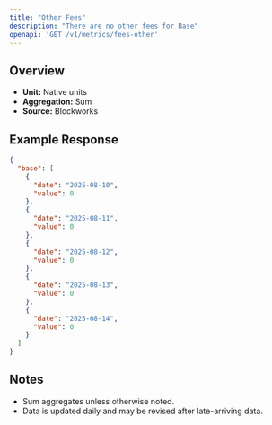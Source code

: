 ```yaml
---
title: "Other Fees"
description: "There are no other fees for Base"
openapi: 'GET /v1/metrics/fees-other'
---
```


## Overview

- **Unit:** Native units
- **Aggregation:** Sum
- **Source:** Blockworks



## Example Response

```json
{
  "base": [
    {
      "date": "2025-08-10",
      "value": 0
    },
    {
      "date": "2025-08-11",
      "value": 0
    },
    {
      "date": "2025-08-12",
      "value": 0
    },
    {
      "date": "2025-08-13",
      "value": 0
    },
    {
      "date": "2025-08-14",
      "value": 0
    }
  ]
}
```

## Notes
- Sum aggregates unless otherwise noted.
- Data is updated daily and may be revised after late-arriving data.
